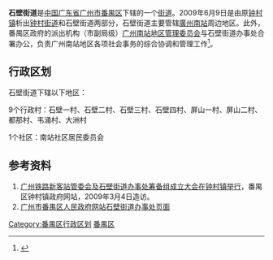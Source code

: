 {{中国乡级行政区<!---乡级行政区专用模板--->
|行政区全称 = 石壁街道
|景观照片文件名 = Guangzhou South Railway Station.jpg
|景观照片描述 = 位于石壁街道的广州南火车站
|位置图文件名 = 
|位置图描述 = 
|汉语拼音 = 
|通用拼音 = 
|其他语言 = 英语
|其他语言名称 = Shibi Sub-Dist.
|上级行政区 = [[广东省|广东省]][[广州市|广州市]][[番禺区|番禺区]]
|行政区类别 = [[街道_(行政区划)|街道]]
|建置时间 = 
|政府驻地 = 番禺区钟村街钟韦路73号
|行政区划 = 
|村委会 = 9
|居委会 = 1
|领导职位 = 街道办事处主任
|领导名称 = 陈舜展
|总面积 = 27.01平方公里
|总人口 =
|户籍人口 = 2.47万人
|户籍人口年份 = 2018
|常住人口 = 
|常住人口年份 = 
|人口密度 = 
|GDP = 40.29亿元
|GDP年份 = 2017
|邮政编码 = 
|电话区号 = 20
|官方网站 = 
|网站名称 = 
}}
'''石壁街道'''是[[中华人民共和国|中国]][[广东省|广东省]][[广州市|广州市]][[番禺区|番禺区]]下辖的一个[[街道_(行政区划)|街道]]。2009年6月9日是由原[[钟村镇|钟村镇]]析出[[钟村街道|钟村街道]]和石壁街道两部分，石壁街道主要管辖[[廣州南站|廣州南站]]周边地区。此外，番禺区政府的派出机构（市副局级）[[广州南站地区管理委员会|广州南站地区管理委员会]]与石壁街道办事处合署办公，负责广州南站地区各项社会事务的综合协调和管理工作<ref>{{cite web|url=http://www.panyu.gov.cn/gzpysbj/gkmlpt/content/6/6982/post_6982177.html#1847|title=广州南站地区管理委员会、中共广州市番禺区石壁街工作委员会、广州市番禺区人民政府石壁街道办事处主要职责内设机构|publisher=广州市番禺区人民政府石壁街道办事处|date=2020-12-01|accessdate=2021-02-06}}</ref>。

== 行政区划 ==

石壁街道下辖以下地区：

9个行政村：石壁一村、石壁二村、石壁三村、石壁四村、屏山一村、屏山二村、都那村、韦涌村、大洲村

1个社区：南站社区居民委员会

== 参考资料 ==
{{reflist}}
#[https://web.archive.org/web/20090330133306/http://www.zhongcun.gov.cn/view.asp?id=734 广州铁路新客站管委会及石壁街道办事处筹备组成立大会在钟村镇举行]，番禺区钟村镇政府网站，2009年3月4日造访。
#[https://web.archive.org/web/20190804102335/http://www.panyu.gov.cn/gzpy/sbj/jgzy.shtml 广州市番禺区人民政府网站石壁街道办事处页面]

{{广州小作品}}
{{广州市番禺区行政区划}}
[[Category:番禺区行政区划|Category:番禺区行政区划]]
[[Category:广州街道_(行政区划)|番禺区]]
